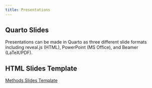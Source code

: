 ```yaml
---
title: Presentations
---
```


## Quarto Slides

Presentations can be made in Quarto as three different slide formats including reveal.js (HTML), PowerPoint (MS Office), and Beamer (LaTeX/PDF).

## HTML Slides Template

[Methods Slides Template](Slides/methodsSlidesTemplate.qmd){target="_blank"}

